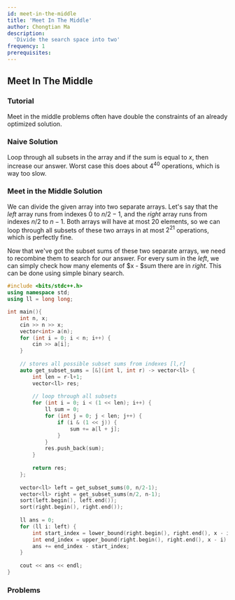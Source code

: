 ```yaml
---
id: meet-in-the-middle
title: 'Meet In The Middle'
author: Chongtian Ma
description:
  'Divide the search space into two'
frequency: 1
prerequisites:
---
```


## Meet In The Middle

<FocusProblem problem="sample" />


### Tutorial

<Resources>
	<Resource source="CPH" title="5.5 - Meet in the Middle" />
	<Resource
		source="Errichto"
		title="Meet in the Middle | Tutorial & Problems"
		url="https://www.youtube.com/watch?v=18sJ3mK173s"
		starred= "true"
	/>
</Resources>

<Info title="Pro Tip">

Meet in the middle problems often have double the constraints of an already optimized solution.

</Info>

### Naive Solution

Loop through all subsets in the array and if the sum is equal to $x$, then increase our answer. Worst case this does about $4^{40}$ operations, which is way too slow.

### Meet in the Middle Solution

We can divide the given array into two separate arrays. Let's say that the $left$ array runs from indexes $0$ to $n/2-1$, and the $right$ array runs from indexes $n/2$ to $n-1$. Both arrays will have at most $20$ elements, so we can loop through all subsets of these two arrays in at most $2^{21}$ operations, which is perfectly fine.

Now that we've got the subset sums of these two separate arrays, we need to recombine them to search for our answer. For every sum in the $left$, we can simply check how many elements of $x - $sum there are in $right$. This can be done using simple binary search.


<Spoiler title = "Implementation">

```cpp
#include <bits/stdc++.h>
using namespace std;
using ll = long long;

int main(){
	int n, x;
	cin >> n >> x;
	vector<int> a(n);
	for (int i = 0; i < n; i++) {
		cin >> a[i];
	}
	
	// stores all possible subset sums from indexes [l,r]
	auto get_subset_sums = [&](int l, int r) -> vector<ll> {
		int len = r-l+1;
		vector<ll> res;
		
		// loop through all subsets
		for (int i = 0; i < (1 << len); i++) {
			ll sum = 0;
			for (int j = 0; j < len; j++) {
				if (i & (1 << j)) {
					sum += a[l + j];
				}
			}
			res.push_back(sum);
		}
		
		return res;
	};
	
	vector<ll> left = get_subset_sums(0, n/2-1);
	vector<ll> right = get_subset_sums(n/2, n-1);
	sort(left.begin(), left.end());
	sort(right.begin(), right.end());
	
	ll ans = 0;
	for (ll i: left) {
		int start_index = lower_bound(right.begin(), right.end(), x - i) - right.begin();
		int end_index = upper_bound(right.begin(), right.end(), x - i) - right.begin();
		ans += end_index - start_index;
	}
	
	cout << ans << endl;
}

```

</Spoiler>
	
### Problems

<Problems problems="general" />
